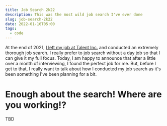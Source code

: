 ```yaml
---
title: Job Search 2k22
description: This was the most wild job search I've ever done
slug: job-search-2k22
date: 2022-01-16T05:00
tags:
  - code
---
```



At the end of 2021, [I left my job at Talent Inc.][goodbye-talentinc] and conducted an extremely thorough job search. I really prefer to job
search without a day job so that I can give it my full focus. Today, I am happy to announce that after a little over
a month of interviewing, I found the perfect job for me. But, before I get to that, I really want to talk about how
I conducted my job search as it's been something I've been planning for a bit.

<JobSearch2k22SankeyChart />

# Enough about the search! Where are you working!?

TBD

[goodbye-talentinc]: /blog/what-i-learned-working-at-my-first-startup
